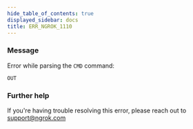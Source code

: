 ```yaml
---
hide_table_of_contents: true
displayed_sidebar: docs
title: ERR_NGROK_1110
---
```


### Message

Error while parsing the `CMD` command:

`OUT`

<ErrorDetails />

### Further help

If you're having trouble resolving this error, please reach out to [support@ngrok.com](mailto:support@ngrok.com?subject=Help%20with%20ERR_NGROK_1110)
